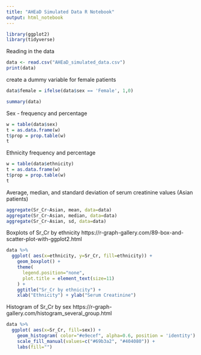 ```yaml
---
title: "AHEaD Simulated Data R Notebook"
output: html_notebook
---
```


```r
library(ggplot2)
library(tidyverse)
```

Reading in the data
```r
data <- read.csv("AHEaD_simulated_data.csv")
print(data)
```

create a dummy variable for female patients
```r
data$female = ifelse(data$sex == 'Female', 1,0)
```



```r
summary(data)
```

Sex - frequency and percentage 
```r
w = table(data$sex)
t = as.data.frame(w)
t$prop = prop.table(w)
t
```
Ethnicity frequency and percentage 
```r
w = table(data$ethnicity)
t = as.data.frame(w)
t$prop = prop.table(w)
t
```

Average, median, and standard deviation of serum creatinine values (Asian patients)
```r
aggregate(Sr_Cr~Asian, mean, data=data)
aggregate(Sr_Cr~Asian, median, data=data)
aggregate(Sr_Cr~Asian, sd, data=data)
```

Boxplots of Sr_Cr by ethnicity
https://r-graph-gallery.com/89-box-and-scatter-plot-with-ggplot2.html

```r
data %>%
  ggplot( aes(x=ethnicity, y=Sr_Cr, fill=ethnicity)) +
    geom_boxplot() +
    theme(
      legend.position="none",
      plot.title = element_text(size=11)
    ) +
    ggtitle("Sr_Cr by ethnicity") +
    xlab("Ethnicity") + ylab("Serum Creatinine")
```

Histogram of Sr_Cr by sex
https://r-graph-gallery.com/histogram_several_group.html

```r
data %>%
  ggplot( aes(x=Sr_Cr, fill=sex)) +
    geom_histogram( color="#e9ecef", alpha=0.6, position = 'identity') +
    scale_fill_manual(values=c("#69b3a2", "#404080")) +
    labs(fill="")

```

